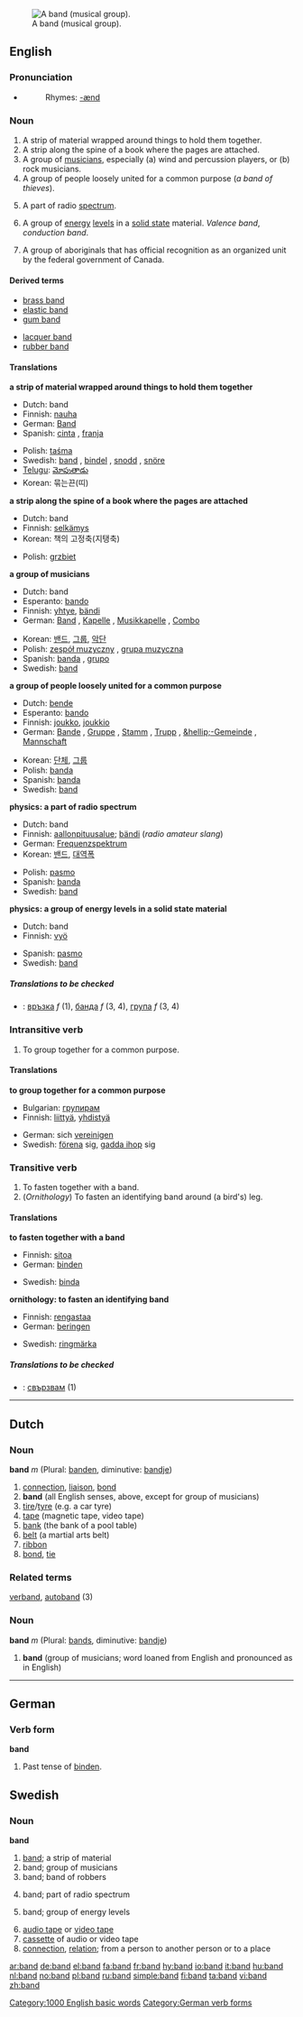 {{see|Band}}
{{wikipedia}}
[[Image:Sin_Nada_060906a.jpg|thumb|right|A band (musical group).]]

==English==

===Pronunciation===
*{{audio|en-us-band.ogg|Audio (US)}}
*:Rhymes: [[Rhymes:English:-ænd|-ænd]]

===Noun===
{{en-noun}}
# A strip of material wrapped around things to hold them together.
# A strip along the spine of a book where the pages are attached.
# A group of [[musician]]s, especially (a) wind and percussion players, or (b) rock musicians.
# A group of people loosely united for a common purpose (''a band of thieves'').
# {{physics}} A part of radio [[spectrum]].
# {{physics}} A group of [[energy]] [[level]]s in a [[solid state]] material. ''Valence band'', ''conduction band''.
# {{en-cdn}} A group of aboriginals that has official recognition as an organized unit by the federal government of Canada.

====Derived terms====
{{top2}}
*[[brass band]]
*[[elastic band]]
*[[gum band]]
{{mid2}}
*[[lacquer band]]
*[[rubber band]]
{{bottom}}

====Translations====
'''a strip of material wrapped around things to hold them together'''
{{top}}
*Dutch: band {{m}}
*Finnish: [[nauha]] 
*German: [[Band]] {{n}}
*Spanish: [[cinta]] {{f}}, [[franja]] {{f}}
{{mid}}
*Polish: [[taśma]] {{f}}
*Swedish: [[band#Swedish|band]] {{n}}, [[bindel]] {{c}}, [[snodd]] {{c}}, [[snöre]] {{n}}
*[[Telugu]]: [[మోపుతాడు]]
*Korean: 묶는끈(띠)
{{bottom}}

'''a strip along the spine of a book where the pages are attached'''
{{top}}
*Dutch: band {{m}}
*Finnish: [[selkämys]]
*Korean: 책의 고정축(지탱축)
{{mid}}
*Polish: [[grzbiet]] {{m}}
{{bottom}}

'''a group of musicians'''
{{top}}
*Dutch: band {{m}}
*Esperanto: [[bando]]
*Finnish: [[yhtye]], [[bändi]]
*German: [[Band]] {{f}}, [[Kapelle]] {{f}}, [[Musikkapelle]] {{f}}, [[Combo]] {{f}}
{{mid}}
*Korean: [[밴드]], [[그룹]], [[악단]]
*Polish: [[zespół muzyczny]] {{m}}, [[grupa muzyczna]] {{f}}
*Spanish: [[banda]] {{f}}, [[grupo]] {{m}}
*Swedish: [[band#Swedish|band]] {{n}}
{{bottom}}

'''a group of people loosely united for a common purpose'''
{{top}}
*Dutch: [[bende]]
*Esperanto: [[bando]]
*Finnish: [[joukko]], [[joukkio]]
*German: [[Bande]] {{f}}, [[Gruppe]] {{f}}, [[Stamm]] {{m}}, [[Trupp]] {{m}}, [[&hellip;-Gemeinde]] {{f}}, [[Mannschaft]] {{f}}
{{mid}}
*Korean: [[단체]], [[그룹]]
*Polish: [[banda]] {{f}}
*Spanish: [[banda]] {{f}}
*Swedish: [[band#Swedish|band]] {{n}}
{{bottom}}

'''physics: a part of radio spectrum'''
{{top}}
*Dutch: band {{m}}
*Finnish: [[aallonpituusalue]]; [[bändi]] (''radio amateur slang'')
*German: [[Frequenzspektrum]] {{n}}
*Korean: [[밴드]], [[대역폭]]
{{mid}}
*Polish: [[pasmo]] {{n}}
*Spanish: [[banda]] {{f}}
*Swedish: [[band#Swedish|band]] {{n}}
{{bottom}}

'''physics: a group of energy levels in a solid state material'''
{{top}}
*Dutch: band {{m}}
*Finnish: [[vyö]]
{{mid}}
*Spanish: [[pasmo]] {{n}}
*Swedish: [[band#Swedish|band]] {{n}}
{{bottom}}

=====Translations to be checked=====
{{checktrans}}
*{{ttbc|Bulgarian}}: [[връзка]] ''f'' (1), [[банда]] ''f'' (3, 4), [[група]] ''f'' (3, 4)

===Intransitive verb===
{{en-verb}}

# To group together for a common purpose.

====Translations====
'''to group together for a common purpose'''
{{top}}
*Bulgarian: [[групирам]]
*Finnish: [[liittyä]], [[yhdistyä]]
{{mid}}
*German: sich [[vereinigen]]
*Swedish: [[förena]] sig, [[gadda ihop]] sig
{{bottom}}

===Transitive verb===
{{en-verb}}

# To fasten together with a band.
# (''Ornithology'') To fasten an identifying band around (a bird's) leg.

====Translations====
'''to fasten together with a band'''
{{top}}
*Finnish: [[sitoa]]
*German: [[binden]]
{{mid}}
*Swedish: [[binda]]
{{bottom}}

'''ornithology: to fasten an identifying band'''
{{top}}
*Finnish: [[rengastaa]]
*German: [[beringen]]
{{mid}}
*Swedish: [[ringmärka]]
{{bottom}}

=====Translations to be checked=====
{{checktrans}}
*{{ttbc|Bulgarian}}: [[свързвам]] (1)

----

==Dutch==

===Noun===
'''band''' ''m'' (Plural: [[banden]], diminutive: [[bandje]])

#[[connection]], [[liaison]], [[bond]]
# '''band'''  (all English senses, above, except for group of musicians)
#[[tire]]/[[tyre]] (e.g. a car tyre)
#[[tape]] (magnetic tape, video tape)
#[[bank]] (the bank of a pool table)
#[[belt]] (a martial arts belt)
#[[ribbon]]
#[[bond]], [[tie]] 

===Related terms===
[[verband]], [[autoband]] (3)

===Noun===
'''band''' ''m'' (Plural: [[bands]], diminutive: [[bandje]])

# '''band''' (group of musicians; word loaned from English and pronounced as in English)

----

==German==
===Verb form===
'''band'''
# Past tense of [[binden]].

[[Category:1000 English basic words]]
[[Category:German verb forms]]

==Swedish==
===Noun===
{{sv-noun-n-zero}}
'''band'''

#[[#English|band]]; a strip of material
#band; group of musicians
#band; band of robbers
#{{sv-physics}} band; part of radio spectrum
#{{sv-physics}} band; group of energy levels
#[[audio tape]] or [[video tape]]
#[[cassette]] of audio or video tape
#[[connection]], [[relation]]; from a person to another person or to a place

[[ar:band]]
[[de:band]]
[[el:band]]
[[fa:band]]
[[fr:band]]
[[hy:band]]
[[io:band]]
[[it:band]]
[[hu:band]]
[[nl:band]]
[[no:band]]
[[pl:band]]
[[ru:band]]
[[simple:band]]
[[fi:band]]
[[ta:band]]
[[vi:band]]
[[zh:band]]